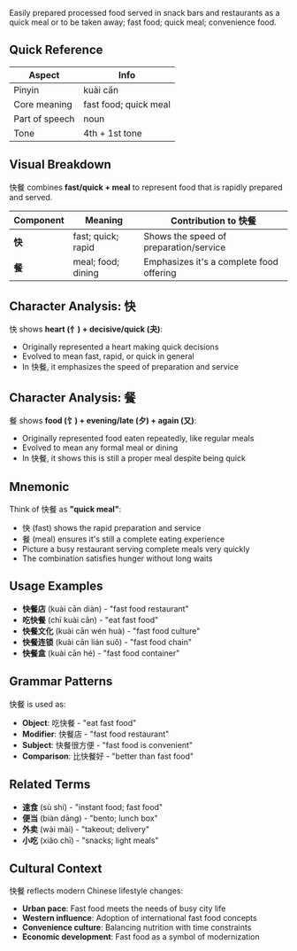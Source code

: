 Easily prepared processed food served in snack bars and restaurants as a quick meal or to be taken away; fast food; quick meal; convenience food.

## Quick Reference

| Aspect         | Info                           |
| -------------- | ------------------------------ |
| Pinyin         | kuài cān                       |
| Core meaning   | fast food; quick meal          |
| Part of speech | noun                           |
| Tone           | 4th + 1st tone                 |

## Visual Breakdown

快餐 combines **fast/quick + meal** to represent food that is rapidly prepared and served.

| Component | Meaning                | Contribution to 快餐                    |
| --------- | ---------------------- | --------------------------------------- |
| **快**    | fast; quick; rapid     | Shows the speed of preparation/service  |
| **餐**    | meal; food; dining     | Emphasizes it's a complete food offering|

## Character Analysis: 快

快 shows **heart (忄) + decisive/quick (夬)**:
- Originally represented a heart making quick decisions
- Evolved to mean fast, rapid, or quick in general
- In 快餐, it emphasizes the speed of preparation and service

## Character Analysis: 餐

餐 shows **food (饣) + evening/late (夕) + again (又)**:
- Originally represented food eaten repeatedly, like regular meals
- Evolved to mean any formal meal or dining
- In 快餐, it shows this is still a proper meal despite being quick

## Mnemonic

Think of 快餐 as **"quick meal"**:
- 快 (fast) shows the rapid preparation and service
- 餐 (meal) ensures it's still a complete eating experience
- Picture a busy restaurant serving complete meals very quickly
- The combination satisfies hunger without long waits

## Usage Examples

- **快餐店** (kuài cān diàn) - "fast food restaurant"
- **吃快餐** (chī kuài cān) - "eat fast food"
- **快餐文化** (kuài cān wén huà) - "fast food culture"
- **快餐连锁** (kuài cān lián suǒ) - "fast food chain"
- **快餐盒** (kuài cān hé) - "fast food container"

## Grammar Patterns

快餐 is used as:
- **Object**: 吃快餐 - "eat fast food"
- **Modifier**: 快餐店 - "fast food restaurant"
- **Subject**: 快餐很方便 - "fast food is convenient"
- **Comparison**: 比快餐好 - "better than fast food"

## Related Terms

- **速食** (sù shí) - "instant food; fast food"
- **便当** (biàn dāng) - "bento; lunch box"
- **外卖** (wài mài) - "takeout; delivery"
- **小吃** (xiǎo chī) - "snacks; light meals"

## Cultural Context

快餐 reflects modern Chinese lifestyle changes:
- **Urban pace**: Fast food meets the needs of busy city life
- **Western influence**: Adoption of international fast food concepts
- **Convenience culture**: Balancing nutrition with time constraints
- **Economic development**: Fast food as a symbol of modernization
